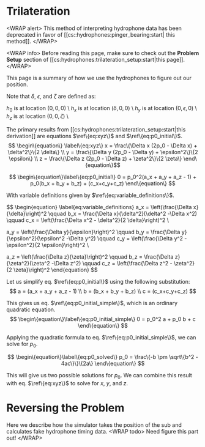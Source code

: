 # Trilateration
\<WRAP alert\>
This method of interpreting hydrophone data has been deprecated in favor of [[cs::hydrophones:pinger_bearing:start| this method]].
\</WRAP\>

\<WRAP info\>
Before reading this page, make sure to check out the **Problem Setup** section of [[cs:hydrophones:trilateration_setup:start|this page]].
\</WRAP\>

This page is a summary of how we use the hydrophones to figure out our position.

Note that $\delta$, $\epsilon$, and $\zeta$ are defined as:


$h_0$ is at location $(0,0,0)$ \\
$h_x$ is at location $(\delta,0,0)$ \\
$h_y$ is at location $(0,\epsilon,0)$ \\
$h_z$ is at location $(0,0,\zeta)$ \\

The primary results from [[cs:hydrophones:trilateration_setup:start|this derivation]] are equations $\ref\{eq:xyz\}$ and $\ref\{eq:p0_initial\}$.
$$
\begin\{equation\} \label\{eq:xyz\} 
x = \frac\{\Delta x (2p_0 - \Delta x) + \delta^2\}\{2 \delta\} \\
y = \frac\{\Delta y (2p_0 - \Delta y) + \epsilon^2\}\{2 \epsilon\} \\
z = \frac\{\Delta z (2p_0 - \Delta z) + \zeta^2\}\{2 \zeta\} 
\end\{equation\}$$

$$ \begin\{equation\}\label\{eq:p0_initial\}
0 = p_0^2(a_x + a_y + a_z - 1) + p_0(b_x + b_y + b_z) + (c_x+c_y+c_z)
\end\{equation\}
$$

With variable definitions given by $\ref\{eq:variable_definitions\}$.

$$ \begin\{equation\} \label\{eq:variable_definitions\}
a_x = \left(\frac\{\Delta x\}\{\delta\}\right)^2 \qquad
b_x = \frac\{\Delta x\}\{\delta^2\}(\delta^2 -\Delta x^2) \qquad
c_x = \left(\frac\{\Delta x^2 - \delta^2\}\{2 \delta\}\right)^2 \\


a_y = \left(\frac\{\Delta y\}\{\epsilon\}\right)^2 \qquad 
b_y = \frac\{\Delta y\}\{\epsilon^2\}(\epsilon^2 -\Delta y^2) \qquad
c_y = \left(\frac\{\Delta y^2 - \epsilon^2\}\{2 \epsilon\}\right)^2 \\

a_z = \left(\frac\{\Delta z\}\{\zeta\}\right)^2 \qquad 
b_z = \frac\{\Delta z\}\{\zeta^2\}(\zeta^2 -\Delta z^2) \qquad
c_z = \left(\frac\{\Delta z^2 - \zeta^2\}\{2 \zeta\}\right)^2
\end\{equation\}
$$

Let us simplify eq. $\ref\{eq:p0_initial\}$ using the following substitution:
$$
a = (a_x + a_y + a_z - 1) \\
b = (b_x + b_y + b_z) \\
c = (c_x+c_y+c_z)
$$

This gives us eq. $\ref\{eq:p0_initial_simple\}$, which is an ordinary quadratic equation.
$$ \begin\{equation\}\label\{eq:p0_initial_simple\}
0 = p_0^2 a + p_0 b + c
\end\{equation\}
$$

Applying the quadratic formula to eq. $\ref\{eq:p0_initial_simple\}$, we can solve for $p_0$.

$$ \begin\{equation\}\label\{eq:p0_solved\}
p_0 = \frac\{-b \pm \sqrt\{b^2 - 4ac\}\}\{2a\}
\end\{equation\}
$$

This will give us two possible solutions for $p_0$. We can combine this result with eq. $\ref\{eq:xyz\}$ to solve for $x$, $y$, and $z$.

# Reversing the Problem
Here we describe how the simulator takes the position of the sub and calculates fake hydrophone timing data. \<WRAP todo\>
Need figure this part out!
\</WRAP\>
